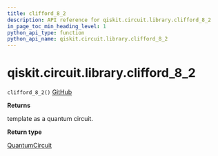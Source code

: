 ```yaml
---
title: clifford_8_2
description: API reference for qiskit.circuit.library.clifford_8_2
in_page_toc_min_heading_level: 1
python_api_type: function
python_api_name: qiskit.circuit.library.clifford_8_2
---
```


# qiskit.circuit.library.clifford\_8\_2

<span id="qiskit.circuit.library.clifford_8_2" />

`clifford_8_2()` [GitHub](https://github.com/qiskit/qiskit/tree/stable/0.23/qiskit/circuit/library/templates/clifford/clifford_8_2.py "view source code")

**Returns**

template as a quantum circuit.

**Return type**

[QuantumCircuit](qiskit.circuit.QuantumCircuit "qiskit.circuit.QuantumCircuit")

